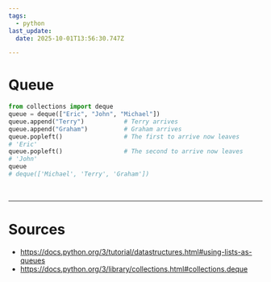 ```yaml
---
tags:
  - python
last_update:
  date: 2025-10-01T13:56:30.747Z

---
```


# Queue

```python title= showLineNumbers
from collections import deque
queue = deque(["Eric", "John", "Michael"])
queue.append("Terry")           # Terry arrives
queue.append("Graham")          # Graham arrives
queue.popleft()                 # The first to arrive now leaves
# 'Eric'
queue.popleft()                 # The second to arrive now leaves
# 'John'
queue   
# deque(['Michael', 'Terry', 'Graham'])
```

<br/>

---

# Sources

- https://docs.python.org/3/tutorial/datastructures.html#using-lists-as-queues
- https://docs.python.org/3/library/collections.html#collections.deque